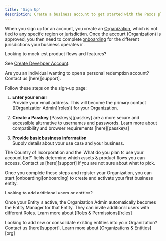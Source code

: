 ```yaml
---
title: 'Sign Up'
description: Create a business account to get started with the Paxos platform.
---
```




When you sign up for an account, you create an [Organization](/guides/dashboard/organization#organization), which is not tied to any specific region or jurisdiction.
Once the account (Organization) is approved, you then need to complete [onboarding](/guides/dashboard/onboard) for the different jurisdictions your business operates in.

<Tip>

Looking to mock test product flows and features?

See [Create Developer Account](/guides/developer/account).

Are you an individual wanting to open a personal redemption account? Contact us [here][support].

</Tip>

Follow these steps on the sign-up page:

1. **Enter your email**  
   Provide your email address. This will become the primary contact ([Organization Admin][roles]) for your Organization.

2. **Create a Passkey**
   [Passkeys][passkey] are a more secure and accessible alternative to usernames and passwords. Learn more about compatibility and browser requirements [here][passkeys]

3. **Provide basic business information**  
   Supply details about your use case and your business.  

<Info>

The Country of Incorporation and the 'What do you plan to use your account for?' fields determine which assets & product flows you can access. Contact us [here][support] if you are not sure about what to pick. 

</Info>

Once you complete these steps and register your Organization, you can start [onboarding][onboarding] to create and activate your first business entity.

<Tip>

Looking to add additional users or entities?

Once your Entity is active, the Organization Admin automatically becomes the Entity Manager for that Entity. They can invite additional users with different Roles. 
Learn more about [Roles & Permissions][roles]

Looking to add new or consolidate existing entities into your Organization? Contact us [here][support]. 
Learn more about [Organizations & Entities][org]

</Tip>
